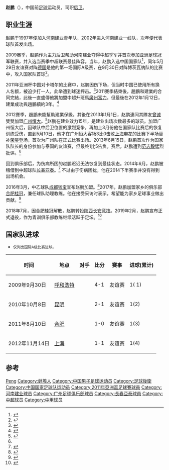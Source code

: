 {{Otheruses|赵鹏}}
{{Football player infobox
| playername = 赵鹏
| image =
| fullname = 赵鹏
| height = {{height|m=1.82}}
| nickname = 四哥<ref name="txty2019" />
| dateofbirth = {{Birth date and age|year=1983|month=6|day=20}}
| cityofbirth =
| countryofbirth = {{flagicon|CHN}}[[中国|中国]][[蚌埠|蚌埠]]
| currentclub = 
| clubnumber = 
| position = [[后卫_(足球)|后卫]]
| youthyears = 1997-2001年
| youthclubs = [[河南建业|河南建业]]
| years = 2002-2012年<br>2013-2014年<br>2014年<br>2015年<br>2016年<br>2017-2018年<br>2018-2019年
| clubs = [[河南建业|河南建业]] <br> [[广州恒大|广州恒大]] <br>→ [[长春亚泰|长春亚泰]] (租借)<br>[[青岛中能|青岛中能]]<br>[[成都钱宝|成都钱宝]]<br>[[合肥桂冠|合肥桂冠]]<br>[[陕西长安竞技|陕西长安竞技]]
| caps(goals) = {{0}}232 (7) <br>  {{0}}{{0}}14 (0) <br>  {{0}}{{0}}{{0}}0 (0)<br>  {{0}}{{0}}{{0}}1 (0)<br>  {{0}}{{0}}17 (0)<br>  {{0}}{{0}}12 (1)<br>  {{0}}{{0}}12 (0)
| nationalyears = 2009-2013年
| nationalteam = {{flagicon|CHN}}[[中国国家足球队|中国]]
| nationalcaps(goals) = {{0}}37 (4)
| pcupdate = 2019年3月29日
| ntupdate = 
| manageryears =
| managerclubs =
}}

'''赵鹏'''（{{bd|1983年|6月20日|catIdx=Z}}），中国前[[足球|足球]]运动员，司职[[后卫_(足球)|后卫]]。

== 职业生涯 ==
赵鹏于1997年便加入[[河南建业|河南建业]]青年队，2002年进入河南建业一线队，次年便代表球队首发出场。

2009赛季，赵鹏作为主力后卫帮助河南建业夺得中超季军并首次参加亚洲足球冠军联赛，并入选当赛季中超联赛最佳阵容。当年，赵鹏入选中国国家队<ref>{{cite web|title=中国国家男子足球队集训名单|url=http://www.fa.org.cn/ggzl/jxtz/2009-05-21/248911.html|publisher=中国足协|access-date=2009-05-21|archive-date=2009-05-25|archive-url=https://web.archive.org/web/20090525093922/http://www.fa.org.cn/ggzl/jxtz/2009-05-21/248911.html|dead-url=yes}}</ref>，同年5月29日友谊赛对阵[[德國國家足球隊|德国]]是他的第一场国际A级赛，在9月30日对阵博茨瓦纳队的比赛中，攻入国家队首球<ref>{{cite web |title=郜林破荒国足6分3球 中国4-1博茨瓦纳献礼国庆 |url=https://www.163.com/sports/article/5KG7OKCA00051C8M.html |website=网易体育 |accessdate=2022-06-17 |archiveurl=https://web.archive.org/web/20220617112709/https://www.163.com/sports/article/5KG7OKCA00051C8M.html |archivedate=2022-06-17 |language=zh-cn |date=2009-09-30 |dead-url=no}}</ref>。

2011年亚洲杯中国对卡塔尔的比赛中，赵鹏因伤下场，但当时中国已使用所有换人名额，被迫少打一人，此举遭到球迷抨击。<ref>{{cite web |author1=新京报 |title=赵鹏：对不起主帅和队友 亚洲杯对我很有帮助 |url=https://sports.qq.com/a/20110114/000311.htm |website=腾讯体育 |archiveurl=https://web.archive.org/web/20220617112010/https://sports.qq.com/a/20110114/000311.htm |archivedate=2022-06-17 |language=zh-cn |date=2011-01-14 |dead-url=no}}</ref>2011賽季結束後，趙鵬和建業的合同完結，此後一直盛傳他將加盟中超升班馬[[廣州富力|廣州富力]]。但最後在2012年1月12日，建業成功與趙鵬續約3年。<ref>{{cite web|title=赵鹏完成续约 明日飞赴昆明|url=http://www.jianyefc.com/article.asp?id=4615|deadurl=yes|archiveurl=https://web.archive.org/web/20120128215030/http://jianyefc.com/article.asp?id=4615|archivedate=2012-01-28}}</ref>

2012賽季，趙鵬未能幫助建業保級。其後在2013年1月1日，赵鹏連同其隊友[[曾诚|曾诚]]雙雙加盟[[广州恒大|广州恒大]]。<ref>{{cite web | url = http://www.gzevergrandefc.com/show_content.php?id=4498 | title = 曾诚、赵鹏、弋腾正式加盟广州恒大 | deadurl = yes | archiveurl = https://web.archive.org/web/20130115131949/http://gzevergrandefc.com/show_content.php?id=4498 | archivedate = 2013-01-15 }}</ref>赵鹏在建业效力15年，是建业出场次数最多的球员。加盟广州恒大后，因球队中后卫位置的激烈竞争，再加上3月份他在国家队比赛后的恢复训练受伤，直到5月10日，他才在广州恒大客场3比0击败[[上海申花|上海申花]]的比赛下半场替补[[荣昊|荣昊]]登场，首次为广州队在正式比赛出场。2013年6月15日，赵鹏首次作为国家队队长的身份参加与泰国的友谊赛，但最终1比5告负。赛后，赵鹏遭到[[范志毅|范志毅]]猛烈批评。<ref name=pengpai />

回到俱乐部后，为伤病所困的赵鹏迟迟无法恢复到最佳状态。2014年6月，赵鹏被租借到中超球队[[长春亚泰|长春亚泰]]。<ref>{{cite web|title=二次转会恒大放行多名球员 赵鹏冯仁亮加盟亚泰|url=http://sports.sina.com.cn/j/2014-06-16/20167211920.shtml|date=2014-06-16|work=[[新浪|新浪体育]]|access-date=2014-06-17|archive-date=2014-06-19|archive-url=https://web.archive.org/web/20140619012547/http://sports.sina.com.cn/j/2014-06-16/20167211920.shtml|dead-url=no}}</ref> 不过由于伤病困扰，他在2014下半赛季并没有得到出场机会。

2016年3月，中乙球队[[成都钱宝|成都钱宝]]宣布赵鹏加盟。<ref>{{cite web|title=中乙队官宣前国足队长加盟 3年连降3级让人唏嘘|url=http://sports.sina.com.cn/china/b/2016-03-14/doc-ifxqhmvc2432977.shtml|date=2016-03-14|work=新浪体育|access-date=2017-05-11|archive-date=2020-01-31|archive-url=https://web.archive.org/web/20200131030237/http://sports.sina.com.cn/china/b/2016-03-14/doc-ifxqhmvc2432977.shtml|dead-url=no}}</ref>2017年，赵鹏加盟家乡的俱乐部[[合肥桂冠|合肥桂冠]]，兼任球队助理教练。他在接受采访时表示，希望能为家乡足球事业做出贡献。<ref name=pengpai>{{cite web |author1=澎湃新闻 |title=从国足队长到中丙联赛，赵鹏称范志毅骂我很正常 |url=http://sports.xinhuanet.com/c/2018-01/04/c_1122207220.htm |website=新华网 |accessdate=2022-06-17 |language=zh-cn |date=2018-01-04}}</ref>

2018年7月，因合肥桂冠解散，赵鹏转投[[陕西长安竞技|陕西长安竞技]]。2019年2月，赵鹏宣布正式退役，作为青训俱乐部教练继续活跃于足坛。<ref name="txty2019">{{cite web |title=前国足队长或将退役：被范志毅点名骂 沦落中乙无球踢 |url=https://sports.qq.com/a/20190225/004827.htm |website=腾讯体育 |accessdate=2022-06-17 |language=zh-cn |date=2019-02-25}}</ref>

== 国家队进球 ==
*<small>仅列出国际A级比赛进球。</small>
{|width=70% class="wikitable"  style="text-align: center; font-size: 90%"
!时间!!地点!!对手!!比分!!赛事!!进球(累计)
|-
|2009年9月30日||align=left|{{flagicon|CHN}} [[呼和浩特市|呼和浩特]]||align=left|{{fb|BOT}}||4-1||友谊赛||1( 1)
|-
|2010年10月8日||align=left|{{flagicon|CHN}} [[昆明市|昆明]]||align=left|{{fb|SYR}}||2-1||友谊赛||1(2)
|-
|2011年8月10日||align=left|{{flagicon|CHN}} [[合肥市|合肥]]||align=left|{{fb|JAM}}||1-0||友谊赛||1(3)
|-
|2012年11月14日||align=left|{{flagicon|CHN}} [[合肥市|上海]]||align=left|{{fb|NZL}}||1-1||友谊赛||1(4)
|}

== 参考 ==
{{reflist}}

{{2004年河南建业名单}}
{{2009年河南建业名单}}
{{2010年中超分类名单河南}}
{{2011年中超分类名单河南}}
{{2012年中超分类名单河南}}
{{2013年中超分类名单广州恒大}}
{{2014年中超分类名单广州恒大}}
{{2014年中超分类名单长春}}
{{2015年中甲分类名单中能}}
{{2016年中乙分类名单成都}}
{{2018年中乙分类名单合肥}}
{{2018年中乙分类名单陕西}}
{{2011年亞洲杯足球賽中國參賽名單}}

{{Authority control}}
{{DEFAULTSORT:ZHAO Peng}}
[[Category:赵姓|Peng]]
[[Category:蚌埠人|Category:蚌埠人]]
[[Category:中国男子足球运动员|Category:中国男子足球运动员]]
[[Category:足球後衛|Category:足球後衛]]
[[Category:中国国家足球队运动员|Category:中国国家足球队运动员]]
[[Category:2011年亞洲盃足球賽球員|Category:2011年亞洲盃足球賽球員]]
[[Category:河南建业球员|Category:河南建业球员]]
[[Category:广州足球俱乐部球员|Category:广州足球俱乐部球员]]
[[Category:長春亞泰球員|Category:長春亞泰球員]]
[[Category:中超球员|Category:中超球员]]
[[Category:中甲球员|Category:中甲球员]]
